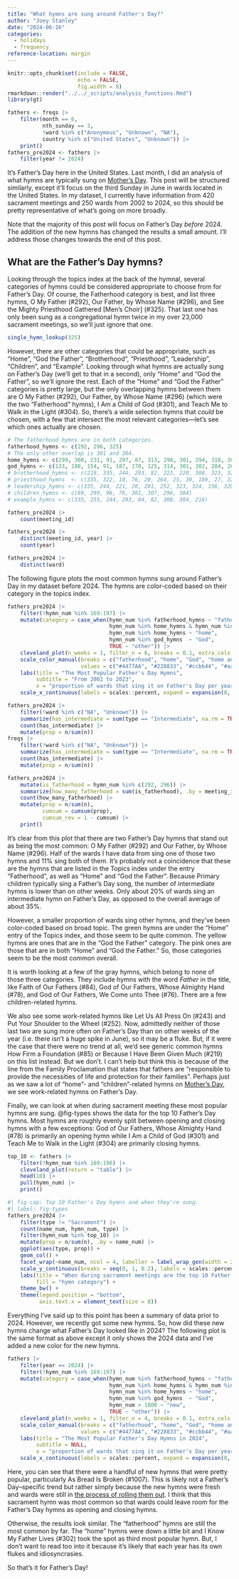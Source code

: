 ```yaml
---
title: "What hymns are sung around Father's Day?"
author: "Joey Stanley"
date: "2024-06-16"
categories: 
  - holidays
  - frequency
reference-location: margin
---
```


```r
knitr::opts_chunk$set(include = FALSE,
                      echo = FALSE,
                      fig.width = 8)
rmarkdown::render("../../_scripts/analysis_functions.Rmd")
library(gt)
```


```r
fathers <- freqs |> 
    filter(month == 6,
           nth_sunday == 3,
           !ward %in% c("Anonymous", "Unknown", "NA"),
           country %in% c("United States", "Unknown")) |> 
    print()
fathers_pre2024 <- fathers |> 
    filter(year != 2024)
```

It's Father's Day here in the United States. Last month, I did an analysis of what hymns are typically sung on [Mother's Day](/posts/mothers_day). This post will be structured similarly, except it'll focus on the third Sunday in June in wards located in the United States. In my dataset, I currently have information from 420 sacrament meetings and 250 wards from 2002 to 2024, so this should be pretty representative of what's going on more broadly. 

:::.callout-caution
Note that the majority of this post will focus on Father's Day *before* 2024. The addition of the new hymns has changed the results a small amount. I'll address those changes towards the end of this post.
:::


## What are the Father's Day hymns?

Looking through the topics index at the back of the hymnal, several categories of hymns could be considered appropriate to choose from for Father's Day. Of course, the Fatherhood category is best, and list three hymns, <hymn>O My Father (#292)</hymn>, <hymn>Our Father, by Whose Name (#296)</hymn>, and <hymn>See the Mighty Priesthood Gathered [Men’s Choir] (#325)</hymn>. That last one has only been sung as a congregational hymn twice in my over 23,000 sacrament meetings, so we'll just ignore that one. 

```r
single_hymn_lookup(325)
```

However, there are other categories that could be appropriate, such as "Home", "God the Father", "Brotherhood", "Priesthood", "Leadership", "Children", and "Example". Looking through what hymns are actually sung on Father's Day (we'll get to that in a second), only "Home" and "God the Father", so we'll ignore the rest. Each of the "Home" and "God the Father" categories is pretty large, but the only overlapping hymns between them are <hymn>O My Father (#292)</hymn>, <hymn>Our Father, by Whose Name (#296)</hymn> (which were the two "Fatherhood" hymns), <hymn>I Am a Child of God (#301)</hymn>, and <hymn>Teach Me to Walk in the Light (#304)</hymn>. So, there's a wide selection hymns that *could* be chosen, with a few that intersect the most relevant categories---let's see which ones actually are chosen.






```r
# The fatherhood hymns are in both categories.
fatherhood_hymns <- c(292, 296, 325)
# The only other overlap is 301 and 304.
home_hymns <- c(299, 300, 231, 91, 297, 87, 313, 298, 301, 294, 318, 308, 337, 295, 292, 286, 296, 33, 148, 304, 161, 37, 248)
god_hymns <- c(133, 180, 154, 91, 187, 170, 125, 314, 301, 302, 284, 26, 175, 292, 150, 296, 113, 287, 142, 14, 304, 134)
# brotherhood_hymns <- c(219, 335, 244, 293, 82, 223, 220, 308, 323, 324, 320)
# priesthood_hymns  <- c(335, 322, 10, 76, 20, 264, 25, 39, 189, 27, 323, 324, 325, 320, 4, 12, 319, 321)
# leadership_hymns <- c(335, 244, 221, 20, 281, 252, 323, 324, 336, 320, 255, 321)
# children_hymns <- c(69, 299, 96, 76, 301, 307, 296, 304)
# example_hymns <- c(335, 255, 244, 293, 84, 82, 308, 304, 216)
```



```r
fathers_pre2024 |> 
    count(meeting_id)

fathers_pre2024 |> 
    distinct(meeting_id, year) |> 
    count(year)

fathers_pre2024 |> 
    distinct(ward)
```


The following figure plots the most common hymns sung around Father's Day in my dataset before 2024. The hymns are color-coded based on their category in the topics index.

```r
fathers_pre2024 |> 
    filter(!hymn_num %in% 169:197) |>
    mutate(category = case_when(hymn_num %in% fatherhood_hymns ~ "fatherhood",
                                hymn_num %in% home_hymns & hymn_num %in% god_hymns ~ "home and God",
                                hymn_num %in% home_hymns ~ "home",
                                hymn_num %in% god_hymns  ~ "God",
                                TRUE ~ "other")) |> 
    cleveland_plot(n_weeks = 1, filter_n = 6, breaks = 0.1, extra_cols = category, color = category) + 
    scale_color_manual(breaks = c("fatherhood", "home", "God", "home and God", "other"),
                       values = c("#4477AA", "#228833", "#ccbb44", "#aa3377", "#BBBBBB")) + 
    labs(title = "The Most Popular Father's Day Hymns",
         subtitle = "From 2002 to 2023",
         x = "proportion of wards that sing it on Father's Day per year") + 
    scale_x_continuous(labels = scales::percent, expand = expansion(0, c(0,0.2)))
```

```r
fathers_pre2024 |> 
    filter(!ward %in% c("NA", "Unknown")) |> 
    summarize(has_intermediate = sum(type == "Intermediate", na.rm = TRUE) >= 1, .by = meeting_id) |> 
    count(has_intermediate) |> 
    mutate(prop = n/sum(n))
freqs |> 
    filter(!ward %in% c("NA", "Unknown")) |> 
    summarize(has_intermediate = sum(type == "Intermediate", na.rm = TRUE) >= 1, .by = meeting_id) |> 
    count(has_intermediate) |> 
    mutate(prop = n/sum(n))
```


```r
fathers_pre2024 |> 
    mutate(is_fatherhood = hymn_num %in% c(292, 296)) |> 
    summarize(how_many_fatherhood = sum(is_fatherhood), .by = meeting_id) |> 
    count(how_many_fatherhood) |>
    mutate(prop = n/sum(n),
           cumsum = cumsum(prop),
           cumsum_rev = 1 - cumsum) |> 
    print()
```



It's clear from this plot that there are two Father's Day hymns that stand out as being the most common: <hymn>O My Father (#292)</hymn> and <hymn>Our Father, by Whose Name (#296)</hymn>. Half of the wards I have data from sing one of those two hymns and 11% sing both of them. It's probably not a coincidence that these are the hymns that are listed in the Topics index under the entry "Fatherhood", as well as "Home" and "God the Father". Because Primary children typically sing a Father's Day song, the number of intermediate hymns is lower than on other weeks. Only about 20% of wards sing an intermediate hymn on Father's Day, as opposed to the overall average of about 35%. 

However, a smaller proportion of wards sing other hymns, and they've been color-coded based on broad topic. The green hymns are under the "Home" entry of the Topics index, and those seem to be quite common. The yellow hymns are ones that are in the "God the Father" category. The pink ones are those that are in both "Home" and "God the Father." So, those categories seem to be the most common overall. 

It is worth looking at a few of the gray hymns, which belong to none of those three categories. They include hymns with the word *Father* in the title, like <hymn>Faith of Our Fathers (#84)</hymn>, <hymn>God of Our Fathers, Whose Almighty Hand (#78)</hymn>, and <hymn>God of Our Fathers, We Come unto Thee (#76)</hymn>. There are a few children-related hymns.

We also see some work-related hymns like <hymn>Let Us All Press On (#243)</hymn> and <hymn>Put Your Shoulder to the Wheel (#252)</hymn>. Now, admittedly neither of those last two are sung more often on Father's Day than on other weeks of the year (i.e. there isn't a huge spike in June), so it may be a fluke. But, if it were the case that there were no trend at all, we'd see generic common hymns <hymn>How Firm a Foundation (#85)</hymn> or <hymn>Because I Have Been Given Much (#219)</hymn> on this list instead. But we don't. I can't help but think this is because of the line from the Family Proclamation that states that fathers are "responsible to provide the necessities of life and protection for their families". Perhaps just as we saw a lot of "home"- and "children"-related hymns on [Mother's Day](/posts/mothers_day), we see work-related hymns on Father's Day. 

Finally, we can look at when during sacrament meeting these most popular hymns are sung. @fig-types shows the data for the top 10 Father's Day hymns. Most hymns are roughly evenly split between opening and closing hymns with a few exceptions: <hymn>God of Our Fathers, Whose Almighty Hand (#78)</hymn> is primarily an opening hymn while <hymn>I Am a Child of God (#301)</hymn> and <hymn>Teach Me to Walk in the Light (#304)</hymn> are primarily closing hymns. 

```r
top_10 <- fathers |> 
    filter(!hymn_num %in% 169:196) |> 
    cleveland_plot(return = "table") |> 
    head(10) |> 
    pull(hymn_num) |> 
    print()
```


```r
#| fig-cap: Top 10 Father's Day hymns and when they're sung.
#| label: fig-types
fathers_pre2024 |> 
    filter(type != "Sacrament") |> 
    count(name_num, hymn_num, type) |> 
    filter(hymn_num %in% top_10) |> 
    mutate(prop = n/sum(n), .by = name_num) |> 
    ggplot(aes(type, prop)) + 
    geom_col() + 
    facet_wrap(~name_num, ncol = 4, labeller = label_wrap_gen(width = 25)) + 
    scale_y_continuous(breaks = seq(0, 1, 0.2), labels = scales::percent) + 
    labs(title = "When during sacrament meetings are the top 10 Father's Day hymns sung?",
         fill = "hymn category") + 
    theme_bw() + 
    theme(legend.position = "bottom",
          axis.text.x = element_text(size = 8))
```

Everything I've said up to this point has been a summary of data prior to 2024. However, we recently got some new hymns. So, how did these new hymns change what Father's Day looked like in 2024? The following plot is the same format as above except it only shows the 2024 data and I've added a new color for the new hymns. 

```r
fathers |> 
    filter(year == 2024) |> 
    filter(!hymn_num %in% 169:197) |>
    mutate(category = case_when(hymn_num %in% fatherhood_hymns ~ "fatherhood",
                                hymn_num %in% home_hymns & hymn_num %in% god_hymns ~ "home and God",
                                hymn_num %in% home_hymns ~ "home",
                                hymn_num %in% god_hymns  ~ "God",
                                hymn_num > 1000 ~ "new",
                                TRUE ~ "other")) |> 
    cleveland_plot(n_weeks = 1, filter_n = 4, breaks = 0.1, extra_cols = category, color = category) + 
    scale_color_manual(breaks = c("fatherhood", "home", "God", "home and God", "new", "other"),
                       values = c("#4477AA", "#228833", "#ccbb44", "#aa3377", "#66ccee", "#BBBBBB")) + 
    labs(title = "The Most Popular Father's Day Hymns in 2024",
         subtitle = NULL,
         x = "proportion of wards that sing it on Father's Day per year") + 
    scale_x_continuous(labels = scales::percent, expand = expansion(0, c(0,0.2)))
```

Here, you can see that there were a handful of new hymns that were pretty popular, particularly <hymn>As Bread Is Broken (#1007)</hymn>. This is likely not a Father's Day--specific trend but rather simply because the new hymns were fresh and wards were still in [the process of rolling them out](/posts/new_hymns_batch1). I think that this sacrament hymn was most common so that wards could leave room for the Father's Day hymns as opening and closing hymns. 

Otherwise, the results look similar. The "fatherhood" hymns are still the most common by far. The "home" hymns were down a little bit and <hymn>I Know My Father Lives (#302)</hymn> took the spot as third most popular hymn. But, I don't want to read too into it because it's likely that each year has its own flukes and idiosyncrasies. 

So that's it for Father's Day!